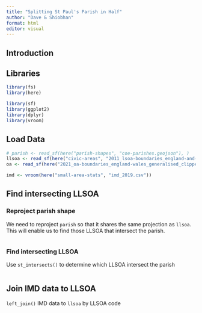 ```yaml
---
title: "Splitting St Paul's Parish in Half"
author: "Dave & Shiobhan"
format: html
editor: visual
---
```


## Introduction 

## Libraries

```r
library(fs)
library(here)

library(sf)
library(ggplot2)
library(dplyr)
library(vroom)
```

## Load Data

```r
# parish <- read_sf(here("parish-shapes", "coe-parishes.geojson"), )
llsoa <- read_sf(here("civic-areas", "2011_lsoa-boundaries_england-and-wales_generalised-clipped"))
oa <- read_sf(here("2021_oa-boundaries_england-wales_generalised_clipped"))

imd <- vroom(here("small-area-stats", "imd_2019.csv"))
```

## Find intersecting LLSOA 

### Reproject parish shape

We need to reproject `parish` so that it shares the same projection as `llsoa`. This will enable us to find those LLSOA that intersect the parish.

```r

```

### Find intersecting LLSOA

Use `st_intersects()` to determine which LLSOA intersect the parish

```r

```

## Join IMD data to LLSOA

`left_join()` IMD data to `llsoa` by LLSOA code
